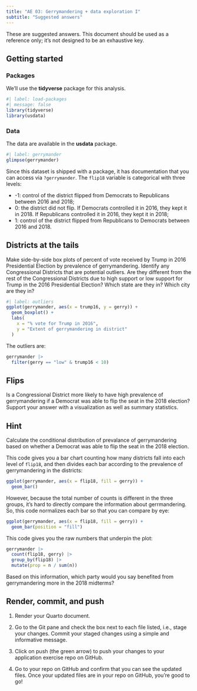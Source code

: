 ```yaml
---
title: "AE 03: Gerrymandering + data exploration I"
subtitle: "Suggested answers"
---
```


::: callout-important
These are suggested answers. This document should be used as a reference only; it's not designed to be an exhaustive key.
:::

## Getting started

### Packages

We'll use the **tidyverse** package for this analysis.

```r
#| label: load-packages
#| message: false
library(tidyverse)
library(usdata)
```

### Data

The data are available in the **usdata** package.

```r
#| label: gerrymander
glimpse(gerrymander)
```

Since this dataset is shipped with a package, it has documentation that you can access via `?gerrymander`. The `flip18` variable is categorical with three levels:

-   -1: control of the district flipped from Democrats to Republicans between 2016 and 2018;
-   0: the district did not flip. If Democrats controlled it in 2016, they kept it in 2018. If Republicans controlled it in 2016, they kept it in 2018;
-   1: control of the district flipped from Republicans to Democrats between 2016 and 2018.

## Districts at the tails

Make side-by-side box plots of percent of vote received by Trump in 2016 Presidential Election by prevalence of gerrymandering. Identify any Congressional Districts that are potential outliers. Are they different from the rest of the Congressional Districts due to high support or low support for Trump in the 2016 Presidential Election? Which state are they in? Which city are they in?

```r
#| label: outliers
ggplot(gerrymander, aes(x = trump16, y = gerry)) +
  geom_boxplot() + 
  labs(
    x = "% vote for Trump in 2016",
    y = "Extent of gerrymandering in district"
  )
```

The outliers are:

```r
gerrymander |>
  filter(gerry == "low" & trump16 < 10)
```

## Flips

Is a Congressional District more likely to have high prevalence of gerrymandering if a Democrat was able to flip the seat in the 2018 election? Support your answer with a visualization as well as summary statistics.

::: callout-tip
## Hint

Calculate the conditional distribution of prevalance of gerrymandering based on whether a Democrat was able to flip the seat in the 2018 election.
:::

This code gives you a bar chart counting how many districts fall into each level of `flip18`, and then divides each bar according to the prevalence of gerrymandering in the districts:

```r
ggplot(gerrymander, aes(x = flip18, fill = gerry)) +
  geom_bar()
```

However, because the total number of counts is different in the three groups, it's hard to directly compare the information about gerrmandering. So, this code normalizes each bar so that you can compare by eye:

```r
ggplot(gerrymander, aes(x = flip18, fill = gerry)) +
  geom_bar(position = "fill")
```

This code gives you the raw numbers that underpin the plot:

```r
gerrymander |>
  count(flip18, gerry) |>
  group_by(flip18) |>
  mutate(prop = n / sum(n))
```

Based on this information, which party would you say benefited from gerrymandering more in the 2018 midterms?

## Render, commit, and push

1.  Render your Quarto document.

2.  Go to the Git pane and check the box next to each file listed, i.e., stage your changes. Commit your staged changes using a simple and informative message.

3.  Click on push (the green arrow) to push your changes to your application exercise repo on GitHub.

4.  Go to your repo on GitHub and confirm that you can see the updated files. Once your updated files are in your repo on GitHub, you're good to go!
